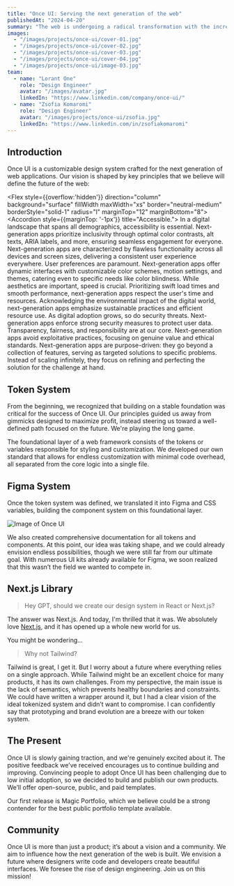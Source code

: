 ```yaml
---
title: "Once UI: Serving the next generation of the web"
publishedAt: "2024-04-20"
summary: "The web is undergoing a radical transformation with the increasing presence of LLMs. Once UI is dedicated to supporting this new era of the web."
images:
  - "/images/projects/once-ui/cover-01.jpg"
  - "/images/projects/once-ui/cover-02.jpg"
  - "/images/projects/once-ui/cover-03.jpg"
  - "/images/projects/once-ui/cover-04.jpg"
  - "/images/projects/once-ui/image-03.jpg"
team:
  - name: "Lorant One"
    role: "Design Engineer"
    avatar: "/images/avatar.jpg"
    linkedIn: "https://www.linkedin.com/company/once-ui/"
  - name: "Zsofia Komaromi"
    role: "Design Engineer"
    avatar: "/images/projects/once-ui/zsofia.jpg"
    linkedIn: "https://www.linkedin.com/in/zsofiakomaromi"
---
```


## Introduction


Once UI is a customizable design system crafted for the next generation of web applications. Our vision is shaped by key principles that we believe will define the future of the web:

<Flex
  style={{overflow:'hidden'}}
  direction="column"
  background="surface"
  fillWidth maxWidth="xs"
  border="neutral-medium" borderStyle="solid-1" radius="l"
  marginTop="12"
  marginBottom="8">
  <Accordion
    style={{marginTop: '-1px'}}
    title="Accessible.">
    In a digital landscape that spans all demographics, accessibility is essential. Next-generation apps prioritize inclusivity through optimal color contrasts, alt texts, ARIA labels, and more, ensuring seamless engagement for everyone.
  </Accordion>
  <Accordion
    title="Responsive.">
    Next-generation apps are characterized by flawless functionality across all devices and screen sizes, delivering a consistent user experience everywhere.
  </Accordion>
  <Accordion
    title="Customizable.">
    User preferences are paramount. Next-generation apps offer dynamic interfaces with customizable color schemes, motion settings, and themes, catering even to specific needs like color blindness.
  </Accordion>
  <Accordion
    title="Performant.">
    While aesthetics are important, speed is crucial. Prioritizing swift load times and smooth performance, next-generation apps respect the user's time and resources.
  </Accordion>
  <Accordion
    title="Sustainable.">
    Acknowledging the environmental impact of the digital world, next-generation apps emphasize sustainable practices and efficient resource use.
  </Accordion>
  <Accordion
    title="Secure.">
    As digital adoption grows, so do security threats. Next-generation apps enforce strong security measures to protect user data.
  </Accordion>
  <Accordion
    title="Ethical.">
    Transparency, fairness, and responsibility are at our core. Next-generation apps avoid exploitative practices, focusing on genuine value and ethical standards.
  </Accordion>
  <Accordion
    title="Purpose-Driven.">
    Next-generation apps are purpose-driven: they go beyond a collection of features, serving as targeted solutions to specific problems. Instead of scaling infinitely, they focus on refining and perfecting the solution for the challenge at hand.
  </Accordion>
</Flex>

## Token System

From the beginning, we recognized that building on a stable foundation was critical for the success of Once UI. Our principles guided us away from gimmicks designed to maximize profit, instead steering us toward a well-defined path focused on the future. We're playing the long game.

The foundational layer of a web framework consists of the tokens or variables responsible for styling and customization. We developed our own standard that allows for endless customization with minimal code overhead, all separated from the core logic into a single file.

<Flex fillWidth paddingTop="l">
  <Projects slug="the-design-dividend"/>
</Flex>

## Figma System

Once the token system was defined, we translated it into Figma and CSS variables, building the component system on this foundational layer.

![Image of Once UI](/images/projects/once-ui/cover-02.jpg)

We also created comprehensive documentation for all tokens and components. At this point, our idea was taking shape, and we could already envision endless possibilities, though we were still far from our ultimate goal. With numerous UI kits already available for Figma, we soon realized that this wasn’t the field we wanted to compete in.

## Next.js Library

> Hey GPT, should we create our design system in React or Next.js?

The answer was Next.js. And today, I'm thrilled that it was. We absolutely love [Next.js](https://nextjs.org), and it has opened up a whole new world for us.

You might be wondering...

> Why not Tailwind?

Tailwind is great, I get it. But I worry about a future where everything relies on a single approach. While Tailwind might be an excellent choice for many products, it has its own challenges. From my perspective, the main issue is the lack of semantics, which prevents healthy boundaries and constraints. We could have written a wrapper around it, but I had a clear vision of the ideal tokenized system and didn’t want to compromise. I can confidently say that prototyping and brand evolution are a breeze with our token system.

## The Present

Once UI is slowly gaining traction, and we're genuinely excited about it. The positive feedback we’ve received encourages us to continue building and improving. Convincing people to adopt Once UI has been challenging due to low initial adoption, so we decided to build and publish our own products. We’ll offer open-source, public, and paid templates.

Our first release is Magic Portfolio, which we believe could be a strong contender for the best public portfolio template available.

<Flex fillWidth paddingTop="l">
  <Projects slug="magic-portfolio"/>
</Flex>

## Community

Once UI is more than just a product; it’s about a vision and a community. We aim to influence how the next generation of the web is built. We envision a future where designers write code and developers create beautiful interfaces. We foresee the rise of design engineering. Join us on this mission!

<Flex fillWidth paddingY="m">
  <Discord/>
</Flex>